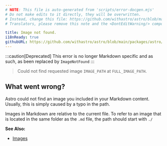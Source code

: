 ```yaml
---
# NOTE: This file is auto-generated from 'scripts/error-docgen.mjs'
# Do not make edits to it directly, they will be overwritten.
# Instead, change this file: https://github.com/withastro/astro/blob/main/packages/astro/src/core/errors/errors-data.ts
# Translators, please remove this note and the <DontEditWarning/> component.

title: Image not found.
i18nReady: true
githubURL: https://github.com/withastro/astro/blob/main/packages/astro/src/core/errors/errors-data.ts
---
```


<DontEditWarning />


:::caution[Deprecated]
This error is no longer Markdown specific and as such, as been replaced by `ImageNotFound`
:::

> Could not find requested image `IMAGE_PATH` at `FULL_IMAGE_PATH`.

## What went wrong?
Astro could not find an image you included in your Markdown content. Usually, this is simply caused by a typo in the path.

Images in Markdown are relative to the current file. To refer to an image that is located in the same folder as the `.md` file, the path should start with `./`

**See Also:**
-  [Images](/vi/guides/images/)


